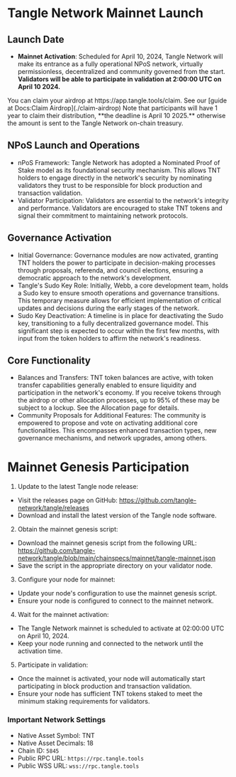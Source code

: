 
# Tangle Network Mainnet Launch

## Launch Date

- **Mainnet Activation**: Scheduled for April 10, 2024, Tangle Network will make its entrance as a fully operational NPoS network, virtually permissionless, decentralized and community governed from the start. **Validators will be able to participate in validation at 2:00:00 UTC on April 10 2024.**

<Callout emoji="⚠️">
  You can claim your airdrop at https://app.tangle.tools/claim. See our [guide at Docs:Claim Airdrop](./claim-airdrop) Note that participants will have 1 year to claim their distribution, **the deadline is April 10 2025.** otherwise the amount is sent to the Tangle Network on-chain treasury.
</Callout>

## NPoS Launch and Operations

- nPoS Framework: Tangle Network has adopted a Nominated Proof of Stake model as its foundational security mechanism. This allows TNT holders to engage directly in the network's security by nominating validators they trust to be responsible for block production and transaction validation.
- Validator Participation: Validators are essential to the network's integrity and performance. Validators are encouraged to stake TNT tokens and signal their commitment to maintaining network protocols.

## Governance Activation

- Initial Governance: Governance modules are now activated, granting TNT holders the power to participate in decision-making processes through proposals, referenda, and council elections, ensuring a democratic approach to the network's development.
- Tangle's Sudo Key Role: Initially, Webb, a core development team, holds a Sudo key to ensure smooth operations and governance transitions. This temporary measure allows for efficient implementation of critical updates and decisions during the early stages of the network.
- Sudo Key Deactivation: A timeline is in place for deactivating the Sudo key, transitioning to a fully decentralized governance model. This significant step is expected to occur within the first few months, with input from the token holders to affirm the network's readiness.

## Core Functionality

- Balances and Transfers: TNT token balances are active, with token transfer capabilities generally enabled to ensure liquidity and participation in the network's economy. If you receive tokens through the airdrop or other allocation processes, up to 95% of these may be subject to a lockup. See the Allocation page for details.
- Community Proposals for Additional Features: The community is empowered to propose and vote on activating additional core functionalities. This encompasses enhanced transaction types, new governance mechanisms, and network upgrades, among others.

# Mainnet Genesis Participation

1. Update to the latest Tangle node release:

- Visit the releases page on GitHub: https://github.com/tangle-network/tangle/releases
- Download and install the latest version of the Tangle node software.

2. Obtain the mainnet genesis script:

- Download the mainnet genesis script from the following URL: https://github.com/tangle-network/tangle/blob/main/chainspecs/mainnet/tangle-mainnet.json
- Save the script in the appropriate directory on your validator node.

3. Configure your node for mainnet:

- Update your node's configuration to use the mainnet genesis script.
- Ensure your node is configured to connect to the mainnet network.

4. Wait for the mainnet activation:

- The Tangle Network mainnet is scheduled to activate at 02:00:00 UTC on April 10, 2024.
- Keep your node running and connected to the network until the activation time.

5. Participate in validation:

- Once the mainnet is activated, your node will automatically start participating in block production and transaction validation.
- Ensure your node has sufficient TNT tokens staked to meet the minimum staking requirements for validators.

### Important Network Settings

- Native Asset Symbol: TNT
- Native Asset Decimals: 18
- Chain ID: `5845`
- Public RPC URL: `https://rpc.tangle.tools`
- Public WSS URL: `wss://rpc.tangle.tools`

